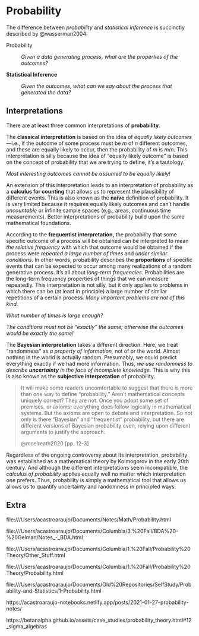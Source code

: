 # Probability

The difference between *probability* and *statistical inference* is succinctly described by @wasserman2004:

Probability

:   *Given a data generating process, what are the properties of the outcomes?*

**Statistical Inference**

:   *Given the outcomes, what can we say about the process that generated the data?*

## Interpretations

There are at least three common interpretations of **probability**.

The **classical interpretation** is based on the idea of *equally likely outcomes*---i.e., if the outcome of some process must be $m$ of $n$ different outcomes, and these are equally likely to occur, then the probability of $m$ is $m/n$. This interpretation is silly because the idea of "equally likely outcome" is based on the concept of probability that we are trying to define, it's a tautology.

<aside>*Most interesting outcomes cannot be assumed to be equally likely!*</aside>

An extension of this interpretation leads to an interpretation of probability as a **calculus for counting** that allows us to represent the plausibility of different events. This is also known as the **naive** definition of probability. It is very limited because it requires equally likely outcomes and can't handle *uncountable* or infinite sample spaces (e.g., areas, continuous time measurements). Better interpretations of probability build upon the same mathematical foundations.

According to the **frequentist interpretation,** the probability that some specific outcome of a process will be obtained can be interpreted to mean *the relative frequency* with which that outcome would be obtained if the process were *repeated a large number of times* and *under similar conditions*. In other words, probability describes the **proportions** of specific events that can be expected to occur among many realizations of a random generative process. It's all about *long-term frequencies.* Probabilities are the long-term frequency properties of things that we can measure repeatedly. This interpretation is not silly, but it only applies to problems in which there can be (at least in principle) a large number of similar repetitions of a certain process. *Many important problems are not of this kind.*

<aside>

*What number of times is large enough?*

*The conditions must not be "exactly" the same; otherwise the outcomes would be exactly the same!*

</aside>

The **Bayesian interpretation** takes a different direction. Here, we treat "randomness" as *a property of information,* not of or the world. Almost nothing in the world is actually random. Presumably, we could predict everything exactly if we had more information. Thus, *we use randomness to describe **uncertainty** in the face of incomplete knowledge.* This is why this is also known as the **subjective interpretation** of probability.

> It will make some readers uncomfortable to suggest that there is more than one way to define "probability." Aren't mathematical concepts uniquely correct? They are not. Once you adopt some set of premises, or axioms, everything does follow logically in mathematical systems. But the axioms are open to debate and interpretation. So not only is there "Bayesian" and "frequentist" probability, but there are different versions of Bayesian probability even, relying upon different arguments to justify the approach.
>
> @mcelreath2020 [pp. 12-3]

Regardless of the ongoing controversy about its interpretation, probability was established as a mathematical theory by Kolmogorov in the early 20th century. And although the different interpretations seem incompatible, the *calculus of probability* applies equally well no matter which interpretation one prefers. Thus, probability is simply a mathematical tool that allows us allows us to quantify uncertainty and randomness in principled ways.

## Extra

file:///Users/acastroaraujo/Documents/Notes/Math/Probability.html

file:///Users/acastroaraujo/Documents/Columbia/3.%20Fall/BDA%20-%20Gelman/Notes\_-\_BDA.html

file:///Users/acastroaraujo/Documents/Columbia/1.%20Fall/Probability%20Theory/Other_Stuff.html

file:///Users/acastroaraujo/Documents/Columbia/1.%20Fall/Probability%20Theory/Probability.html

file:///Users/acastroaraujo/Documents/Old%20Repositories/SelfStudy/Probability-and-Statistics/1-Probability.html

https://acastroaraujo-notebooks.netlify.app/posts/2021-01-27-probability-notes/

https://betanalpha.github.io/assets/case_studies/probability_theory.html#12_sigma_algebras
